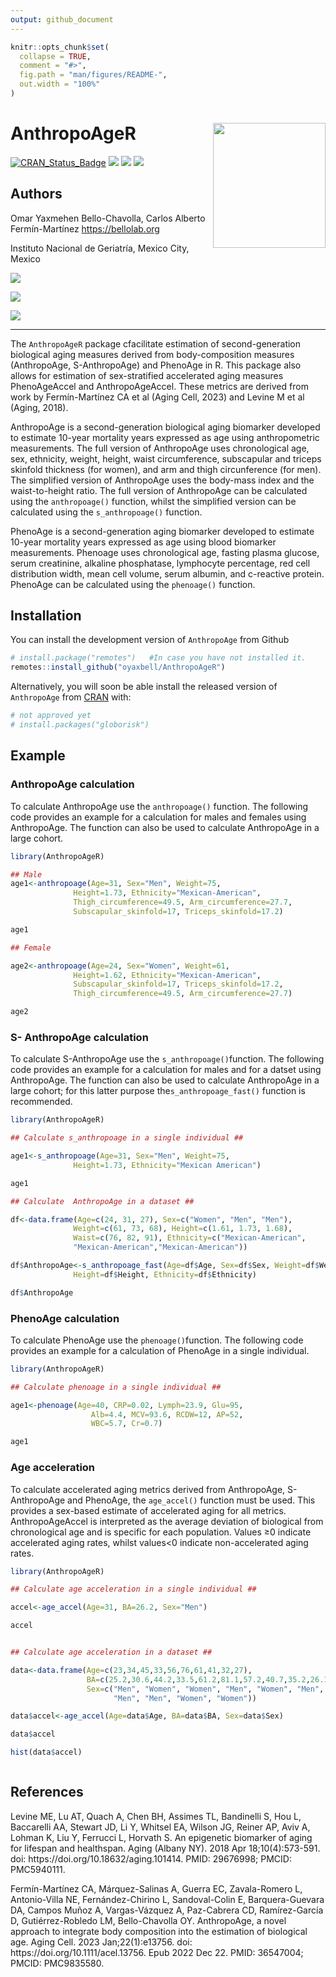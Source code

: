 ---
output: github_document
---

<!-- README.md is generated from README.Rmd. Please edit that file -->

```{r, include = FALSE}
knitr::opts_chunk$set(
  collapse = TRUE,
  comment = "#>",
  fig.path = "man/figures/README-",
  out.width = "100%"
)
```

# AnthropoAgeR <img src="inst/figures/AnthropoAgeR.png" align="right" width="180" height="200"/>

<!-- badges: start -->
[![CRAN_Status_Badge](http://www.r-pkg.org/badges/version/AnthropoAge?color=green)](https://cran.r-project.org/package=AnthropoAge)
[![](http://cranlogs.r-pkg.org/badges/grand-total/AnthropoAge?color=green)](https://cran.r-project.org/package=AnthropoAge)
[![](http://cranlogs.r-pkg.org/badges/AnthropoAge?color=green)](https://cran.r-project.org/package=AnthropoAge)
[![](http://cranlogs.r-pkg.org/badges/last-week/AnthropoAge?color=green)](https://cran.r-project.org/package=AnthropoAge)
<!-- badges: end -->

## Authors

Omar Yaxmehen Bello-Chavolla, Carlos Alberto Fermín-Martínez <https://bellolab.org>

Instituto Nacional de Geriatría, Mexico City, Mexico

[![](https://img.shields.io/badge/Instagram-E4405F?style=for-the-badge&logo=instagram&logoColor=white)](https://instagram.com/bellochavolla_lab)

[![](https://img.shields.io/badge/GitHub-100000?style=for-the-badge&logo=github&logoColor=white)](https://github.com/oyaxbell)

[![](https://img.shields.io/badge/Facebook-1877F2?style=for-the-badge&logo=facebook&logoColor=white)](https://facebook.com/bellochavollalab)

------------------------------------------------------------------------

The `AnthropoAgeR` package cfacilitate estimation of second-generation biological aging measures derived from body-composition measures (AnthropoAge, S-AnthropoAge) and PhenoAge in R. This package also allows for estimation of sex-stratified accelerated aging measures PhenoAgeAccel and AnthropoAgeAccel. These metrics are derived from work by Fermín-Martínez CA et al (Aging Cell, 2023) and Levine M et al (Aging, 2018).

AnthropoAge is a second-generation biological aging biomarker developed to estimate 10-year mortality years expressed as age using anthropometric measurements. The full version of AnthropoAge uses chronological age, sex, ethnicity, weight, height, waist circumference, subscapular and triceps skinfold thickness (for women), and arm and thigh circunference (for men). The simplified version of AnthropoAge uses the body-mass index and the waist-to-height ratio. The full version of AnthropoAge can be calculated using the `anthropoage()` function, whilst the simplified version can be calculated using the `s_anthropoage()` function.

PhenoAge is a  second-generation aging biomarker developed to estimate 10-year mortality years expressed as age using blood biomarker measurements. Phenoage uses chronological age, fasting plasma glucose, serum creatinine, alkaline phosphatase, lymphocyte percentage, red cell distribution width, mean cell volume, serum albumin, and c-reactive protein. PhenoAge can be calculated using the `phenoage()` function. 

## Installation

You can install the development version of `AnthropoAge` from Github

``` r
# install.package("remotes")   #In case you have not installed it.
remotes::install_github("oyaxbell/AnthropoAgeR")
```

Alternatively, you will soon be able install the released version of `AnthropoAge` from [CRAN](https://CRAN.R-project.org) with:

``` r
# not approved yet
# install.packages("globorisk")
```

## Example

### AnthropoAge calculation

To calculate AnthropoAge use the `anthropoage()` function. The following code provides an example for a calculation for males and females using AnthropoAge. The function can also be used to calculate AnthropoAge in a large cohort. 

``` r
library(AnthropoAgeR)

## Male
age1<-anthropoage(Age=31, Sex="Men", Weight=75,
              Height=1.73, Ethnicity="Mexican-American",
              Thigh_circumference=49.5, Arm_circumference=27.7,
              Subscapular_skinfold=17, Triceps_skinfold=17.2)

age1

## Female

age2<-anthropoage(Age=24, Sex="Women", Weight=61,
              Height=1.62, Ethnicity="Mexican-American",
              Subscapular_skinfold=17, Triceps_skinfold=17.2,
              Thigh_circumference=49.5, Arm_circumference=27.7)

age2

```

### S- AnthropoAge calculation

To calculate S-AnthropoAge use the `s_anthropoage()`function. The following code provides an example for a calculation for males and for a datset using AnthropoAge. The function can also be used to calculate AnthropoAge in a large cohort; for this latter purpose the`s_anthropoage_fast()` function is recommended.

``` r
library(AnthropoAgeR)

## Calculate s_anthropoage in a single individual ##

age1<-s_anthropoage(Age=31, Sex="Men", Weight=75,
              Height=1.73, Ethnicity="Mexican American")

age1

## Calculate  AnthropoAge in a dataset ##

df<-data.frame(Age=c(24, 31, 27), Sex=c("Women", "Men", "Men"),
              Weight=c(61, 73, 68), Height=c(1.61, 1.73, 1.68),
              Waist=c(76, 82, 91), Ethnicity=c("Mexican-American",
              "Mexican-American","Mexican-American"))

df$AnthropoAge<-s_anthropoage_fast(Age=df$Age, Sex=df$Sex, Weight=df$Weight,
              Height=df$Height, Ethnicity=df$Ethnicity)

df$AnthropoAge


```

### PhenoAge calculation

To calculate PhenoAge use the `phenoage()`function. The following code provides an example for a calculation of PhenoAge in a single individual.

``` r
library(AnthropoAgeR)

## Calculate phenoage in a single individual ##

age1<-phenoage(Age=40, CRP=0.02, Lymph=23.9, Glu=95,
                  Alb=4.4, MCV=93.6, RCDW=12, AP=52,
                  WBC=5.7, Cr=0.7)

age1

```

### Age acceleration

To calculate accelerated aging metrics derived from AnthropoAge, S-AnthropoAge and PhenoAge, the `age_accel()` function must be used. This provides a sex-based estimate of accelerated aging for all metrics. AnthropoAgeAccel is interpreted as the average deviation of biological from chronological age and is specific for each population. Values ≥0 indicate accelerated aging rates, whilst values<0 indicate non-accelerated aging rates.

``` r
library(AnthropoAgeR)

## Calculate age acceleration in a single individual ##

accel<-age_accel(Age=31, BA=26.2, Sex="Men")

accel


## Calculate age acceleration in a dataset ##

data<-data.frame(Age=c(23,34,45,33,56,76,61,41,32,27),
                 BA=c(25.2,30.6,44.2,33.5,61.2,81.1,57.2,40.7,35.2,26.1),
                 Sex=c("Men", "Women", "Women", "Men", "Women", "Men", 
                       "Men", "Men", "Women", "Women"))

data$accel<-age_accel(Age=data$Age, BA=data$BA, Sex=data$Sex)

data$accel

hist(data$accel)



```

## References
Levine ME, Lu AT, Quach A, Chen BH, Assimes TL, Bandinelli S, Hou L, Baccarelli AA, Stewart JD, Li Y, Whitsel EA, Wilson JG, Reiner AP, Aviv A, Lohman K, Liu Y, Ferrucci L, Horvath S. An epigenetic biomarker of aging for lifespan and healthspan. Aging (Albany NY). 2018 Apr 18;10(4):573-591. doi: https://doi.org/10.18632/aging.101414. PMID: 29676998; PMCID: PMC5940111.

Fermín-Martínez CA, Márquez-Salinas A, Guerra EC, Zavala-Romero L, Antonio-Villa NE, Fernández-Chirino L, Sandoval-Colin E, Barquera-Guevara DA, Campos Muñoz A, Vargas-Vázquez A, Paz-Cabrera CD, Ramírez-García D, Gutiérrez-Robledo LM, Bello-Chavolla OY. AnthropoAge, a novel approach to integrate body composition into the estimation of biological age. Aging Cell. 2023 Jan;22(1):e13756. doi: https://doi.org/10.1111/acel.13756. Epub 2022 Dec 22. PMID: 36547004; PMCID: PMC9835580.

